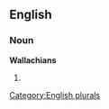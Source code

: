 
==English==

===Noun===
'''Wallachians'''

# {{plural of|[[Wallachian]]}}

[[Category:English plurals]]